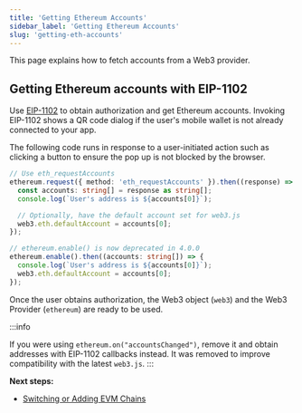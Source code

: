 ```yaml
---
title: 'Getting Ethereum Accounts'
sidebar_label: 'Getting Ethereum Accounts'
slug: 'getting-eth-accounts'
---
```


This page explains how to fetch accounts from a Web3 provider.

## Getting Ethereum accounts with EIP-1102

Use <a href="https://eips.ethereum.org/EIPS/eip-1102" target="_blank" rel="noreferrer noopener">EIP-1102</a> to obtain authorization and get Ethereum accounts. Invoking EIP-1102 shows a QR code dialog if the user's mobile wallet is not already connected to your app.

The following code runs in response to a user-initiated action such as clicking a button to ensure the pop up is not blocked by the browser.

```typescript
// Use eth_requestAccounts
ethereum.request({ method: 'eth_requestAccounts' }).then((response) => {
  const accounts: string[] = response as string[];
  console.log(`User's address is ${accounts[0]}`);

  // Optionally, have the default account set for web3.js
  web3.eth.defaultAccount = accounts[0];
});

// ethereum.enable() is now deprecated in 4.0.0
ethereum.enable().then((accounts: string[]) => {
  console.log(`User's address is ${accounts[0]}`);
  web3.eth.defaultAccount = accounts[0];
});
```

Once the user obtains authorization, the Web3 object (`web3`) and the Web3 Provider (`ethereum`) are ready to be used.

:::info

If you were using `ethereum.on("accountsChanged")`, remove it and obtain addresses with EIP-1102 callbacks instead. It was removed to improve compatibility with the latest `web3.js`.
:::

**Next steps:**

- [Switching or Adding EVM Chains](./switching-chains.mdx)

